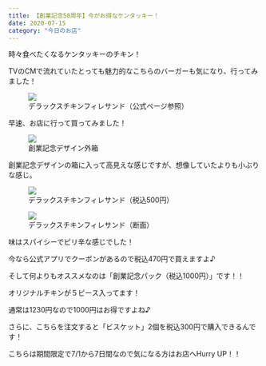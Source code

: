 ```yaml
---
title: 【創業記念50周年】今がお得なケンタッキー！
date: 2020-07-15
category: "今日のお店"
---
```


時々食べたくなるケンタッキーのチキン！<br/>

TVのCMで流れていたとっても魅力的なこちらのバーガーも気になり、行ってみました！

<figure><img src="IMG_1873.jpg" /><figcaption>デラックスチキンフィレサンド（公式ページ参照）</figcaption></figure>

早速、お店に行って買ってみました！

<figure><img src="IMG_1872.jpg" /><figcaption>創業記念デザイン外箱</figcaption></figure>

創業記念デザインの箱に入って高見えな感じですが、想像していたよりも小ぶりな感じ。

<figure><img src="IMG_1870.jpg" /><figcaption>デラックスチキンフィレサンド（税込500円）</figcaption></figure>

<figure><img src="IMG_1871.jpg" /><figcaption>デラックスチキンフィレサンド（断面）</figcaption></figure>

味はスパイシーでピリ辛な感じでした！

今なら公式アプリでクーポンがあるので税込470円で買えますよ♪

そして何よりもオススメなのは「創業記念パック（税込1000円）」です！！

オリジナルチキンが５ピース入ってます！<br/>

通常は1230円なので1000円はお得ですよね♪<br/>

さらに、こちらを注文すると「ビスケット」2個を税込300円で購入できるんです！

こちらは期間限定で7/1から7日間なので気になる方はお店へHurry UP！！




